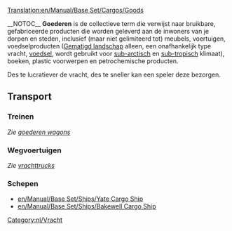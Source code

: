 [[Translation:en/Manual/Base Set/Cargos/Goods]]

{{nl/Manual/Base Set/Cargos/Vracht|name=Goederen
|image=en/Manual/Base Set/Cargos/Goods.png
|geproduceerd=[[en/Manual/Base Set/Industries/Factory|Fabriek]], [[en/Manual/Base Set/Industries/Oil Refinery|Olieraffinaderij]], [[en/Manual/Base Set/Industries/Sawmill|Zaagmolen]], [[en/Manual/Base Set/Industries/Printing Works|Drukkerij]]
|geaccepteerd=[[nl/Manual/Gemeente|Gemeente]]
}}__NOTOC__
'''Goederen''' is de collectieve term die verwijst naar bruikbare, gefabriceerde producten die worden geleverd aan de inwoners van je dorpen en steden, inclusief (maar niet gelimiteerd tot) meubels, voertuigen, voedselproducten ([[en/Manual/Climates|Gematigd landschap]] alleen, een onafhankelijk type vracht, [[en/Manual/Base Set/Cargos/Food|voedsel]], wordt gebruikt voor [[en/Manual/Climates|sub-arctisch]] en [[en/Manual/Climates|sub-tropisch]] klimaat), boeken, plastic voorwerpen en petrochemische producten.

Des te lucratiever de vracht, des te sneller kan een speler deze bezorgen.

==Transport==
===Treinen===
''Zie [[en/Manual/Base Set/Trains/Goods Van|goederen wagons]]''

===Wegvoertuigen===
''Zie [[en/Manual/Base Set/Road Vehicles/Goods Trucks|vrachttrucks]]''

===Schepen===
*[[en/Manual/Base Set/Ships/Yate Cargo Ship]]
*[[en/Manual/Base Set/Ships/Bakewell Cargo Ship]]

[[Category:nl/Vracht]]